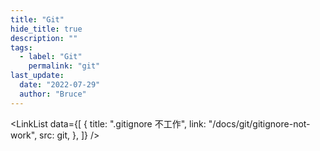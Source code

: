 ```yaml
---
title: "Git"
hide_title: true
description: ""
tags:
  - label: "Git"
    permalink: "git"
last_update:
  date: "2022-07-29"
  author: "Bruce"
---
```



<FeatureIcon src={git} title="Git" />

<LinkList
  data={[
    {
      title: ".gitignore 不工作",
      link: "/docs/git/gitignore-not-work",
      src: git,
    },
  ]}
/>
